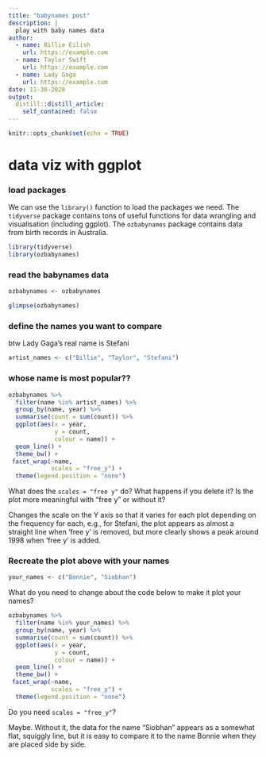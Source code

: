 ```yaml
---
title: "babynames post"
description: |
  play with baby names data 
author:
  - name: Billie Eilish
    url: https://example.com
  - name: Taylor Swift
    url: https://example.com
  - name: Lady Gaga
    url: https://example.com
date: 11-30-2020
output:
  distill::distill_article:
    self_contained: false
---
```


```r
knitr::opts_chunk$set(echo = TRUE)
```


# data viz with ggplot


### load packages 

We can use the `library()` function to load the packages we need. The `tidyverse` package contains tons of useful functions for data wrangling and visualisation (including ggplot). The `ozbabynames` package contains data from birth records in Australia. 


```r
library(tidyverse)
library(ozbabynames)

```

### read the babynames data

```r
ozbabynames <- ozbabynames

glimpse(ozbabynames)

```


### define the names you want to compare

btw Lady Gaga's real name is Stefani

```r
artist_names <- c("Billie", "Taylor", "Stefani")

```

### whose name is most popular?? 

```r

ozbabynames %>%
  filter(name %in% artist_names) %>%
  group_by(name, year) %>% 
  summarise(count = sum(count)) %>%
  ggplot(aes(x = year, 
             y = count,
             colour = name)) +
  geom_line() +
  theme_bw() +
 facet_wrap(~name,
            scales = "free_y") +
  theme(legend.position = "none")
```



What does the `scales = "free y"` do? What happens if you delete it? Is the plot more meaningful with "free y" or without it?

Changes the scale on the Y axis so that it varies for each plot depending on the frequency for each, e.g., for Stefani, the plot appears as almost a straight line when 'free y' is removed, but more clearly shows a peak around 1998 when 'free y' is added.

### Recreate the plot above with your names 

```r
your_names <- c("Bonnie", "Siobhan")
```

What do you need to change about the code below to make it plot your names?

```r
ozbabynames %>%
  filter(name %in% your_names) %>%
  group_by(name, year) %>% 
  summarise(count = sum(count)) %>%
  ggplot(aes(x = year, 
             y = count,
             colour = name)) +
  geom_line() +
  theme_bw() +
 facet_wrap(~name,
            scales = "free_y") +
  theme(legend.position = "none")
```

Do you need `scales = "free_y"`?

Maybe. Without it, the data for the name "Siobhan" appears as a somewhat flat, squiggly line, but it is easy to compare it to the name Bonnie when they are placed side by side.